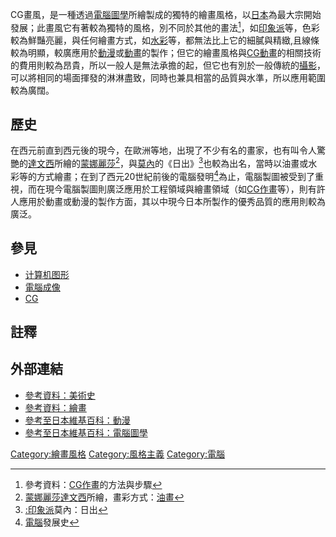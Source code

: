 {{expand|time=2019-06-19T21:24:05+00:00}}
{{expert|time=2021-06-19T21:24:05+00:00}}
{{noteTA
|G1=IT
}}
CG畫風，是一種透過[[電腦圖學|電腦圖學]]所繪製成的獨特的繪畫風格，以[[日本|日本]]為最大宗開始發展；此畫風它有著較為獨特的風格，別不同於其他的畫法<ref>參考資料：[https://zhuanlan.zhihu.com/p/102000561 CG作畫]的方法與步驟</ref>，如[[印象派|印象派]]等，色彩較為鮮豔亮麗，與任何繪畫方式，如[[水彩|水彩]]等，都無法比上它的細膩與精緻,且線條較為明顯，較廣應用於[[動漫|動漫]]或[[動畫|動畫]]的製作；但它的繪畫風格與[[CG動畫|CG動畫]]的相關技術的費用則較為昂貴，所以一般人是無法承擔的起，但它也有別於一般傳統的[[攝影|攝影]]，可以將相同的場面揮發的淋淋盡致，同時也兼具相當的品質與水準，所以應用範圍較為廣闊。

==歷史==
在西元前直到西元後的現今，在歐洲等地，出現了不少有名的畫家，也有叫令人驚艷的[[達文西|達文西]]所繪的[[蒙娜麗莎|蒙娜麗莎]]<ref>[[:蒙娜丽莎|蒙娜麗莎]][[達文西|達文西]]所繪，畫彩方式：[[油畫|油畫]]</ref>，與[[莫內|莫內]]的《日出》<ref>[[:印象派|:印象派]]莫內：日出</ref>也較為出名，當時以油畫或水彩等的方式繪畫；在到了西元20世紀前後的電腦發明<ref>[[:电子计算机|電腦]]發展史</ref>為止，電腦製圖被受到了重視，而在現今電腦製圖則廣泛應用於工程領域與繪畫領域（如[[電腦合成影像|CG作畫]]等），則有許人應用於動畫或動漫的製作方面，其以中現今日本所製作的優秀品質的應用則較為廣泛。

==參見==
*[[计算机图形|计算机图形]]
*[[電腦成像|電腦成像]]
*[[CG|CG]]

==註釋==
{{Reflist}}

==外部連結==
*[[:美術史|參考資料：美術史]]
*[[:繪畫|參考資料：繪畫]]
*[https://ja.wikipedia.org/wiki/%E3%82%A2%E3%83%8B%E3%83%A1 參考至日本維基百科：動漫] {{Wayback|url=https://ja.wikipedia.org/wiki/%E3%82%A2%E3%83%8B%E3%83%A1 |date=20210119070601 }}
*[https://ja.wikipedia.org/wiki/%E3%82%B3%E3%83%B3%E3%83%94%E3%83%A5%E3%83%BC%E3%82%BF%E3%82%B0%E3%83%A9%E3%83%95%E3%82%A3%E3%83%83%E3%82%AF%E3%82%B9 參考至日本維基百科：電腦圖學] {{Wayback|url=https://ja.wikipedia.org/wiki/%E3%82%B3%E3%83%B3%E3%83%94%E3%83%A5%E3%83%BC%E3%82%BF%E3%82%B0%E3%83%A9%E3%83%95%E3%82%A3%E3%83%83%E3%82%AF%E3%82%B9 |date=20210113103927 }}
{{Normdaten}}
{{DEFAULTSORT:CG畫風}}
[[Category:繪畫風格|Category:繪畫風格]]
[[Category:風格主義|Category:風格主義]]
[[Category:電腦|Category:電腦]]